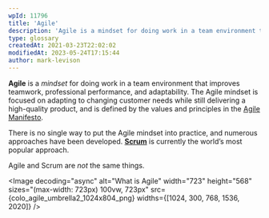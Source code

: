 ```yaml
---
wpId: 11796
title: 'Agile'
description: 'Agile is a mindset for doing work in a team environment that improves teamwork, professional performance, and adaptability. The Agile mindset is focused on adapting to changing customer needs while still delivering a high-quality product, and is defined by the values and principles in the Agile Manifesto. There is no single way to put the Agile mindset into ...'
type: glossary
createdAt: 2021-03-23T22:02:02
modifiedAt: 2023-05-24T17:15:44
author: mark-levison
---
```





**Agile** is a _mindset_ for doing work in a team environment that improves teamwork, professional performance, and adaptability. The Agile mindset is focused on adapting to changing customer needs while still delivering a high-quality product, and is defined by the values and principles in the [Agile Manifesto](https://agilemanifesto.org/).

There is no single way to put the Agile mindset into practice, and numerous approaches have been developed. [**Scrum**](/glossary/scrum) is currently the world’s most popular approach.

Agile and Scrum are _not_ the same things.

<Image decoding="async" alt="What is Agile" width="723" height="568" sizes="(max-width: 723px) 100vw, 723px" src={colo_agile_umbrella2_1024x804_png} widths={[1024, 300, 768, 1536, 2020]} />